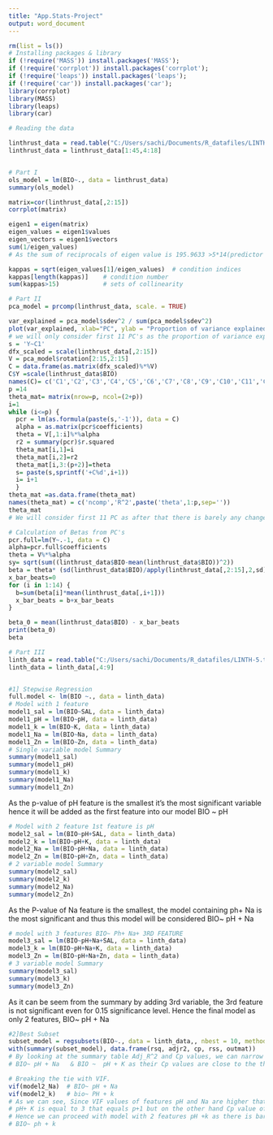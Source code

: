 ```yaml
---
title: "App.Stats-Project"
output: word_document
---
```


```r
rm(list = ls())
# Installing packages & library
if (!require('MASS')) install.packages('MASS');
if (!require('corrplot')) install.packages('corrplot');
if (!require('leaps')) install.packages('leaps');
if (!require('car')) install.packages('car');
library(corrplot)
library(MASS)
library(leaps)
library(car)
```

```r
# Reading the data

linthrust_data = read.table("C:/Users/sachi/Documents/R_datafiles/LINTHALL.txt", sep = "\t", header = TRUE)
linthrust_data = linthrust_data[1:45,4:18]


# Part I
ols_model = lm(BIO~., data = linthrust_data)
summary(ols_model)

matrix=cor(linthrust_data[,2:15])
corrplot(matrix)
```

```r
eigen1 = eigen(matrix)
eigen_values = eigen1$values
eigen_vectors = eigen1$vectors
sum(1/eigen_values)
# As the sum of reciprocals of eigen value is 195.9633 >5*14(predictor variables) collinearity is present in data

kappas = sqrt(eigen_values[1]/eigen_values)  # condition indices
kappas[length(kappas)]    # condition number
sum(kappas>15)            # sets of collinearity
```

```r
# Part II
pca_model = prcomp(linthrust_data, scale. = TRUE)

var_explained = pca_model$sdev^2 / sum(pca_model$sdev^2)
plot(var_explained, xlab="PC", ylab = "Proportion of variance explained", ylim = c(0,1), type='b', main='Screen plot')
# we will only consider first 11 PC's as the proportion of variance explained from the 12th PC is very less.
s = 'Y~C1'
dfx_scaled = scale(linthrust_data[,2:15])
V = pca_model$rotation[2:15,2:15]
C = data.frame(as.matrix(dfx_scaled)%*%V)
C$Y =scale(linthrust_data$BIO)
names(C)= c('C1','C2','C3','C4','C5','C6','C7','C8','C9','C10','C11','C12','C13','C14','Y')
p =14
theta_mat= matrix(nrow=p, ncol=(2+p))
i=1
while (i<=p) {
  pcr = lm(as.formula(paste(s,'-1')), data = C)
  alpha = as.matrix(pcr$coefficients)
  theta = V[,1:i]%*%alpha
  r2 = summary(pcr)$r.squared
  theta_mat[i,1]=i
  theta_mat[i,2]=r2
  theta_mat[i,3:(p+2)]=theta
  s= paste(s,sprintf('+C%d',i+1))
  i= i+1
  }
theta_mat =as.data.frame(theta_mat)
names(theta_mat) = c('ncomp','R^2',paste('theta',1:p,sep=''))
theta_mat
# We will consider first 11 PC as after that there is barely any change/ increase in R^2.

# Calculation of Betas from PC's
pcr.full=lm(Y~.-1, data = C)
alpha=pcr.full$coefficients
theta = V%*%alpha
sy= sqrt(sum((linthrust_data$BIO-mean(linthrust_data$BIO))^2))
beta = theta* (sd(linthrust_data$BIO)/apply(linthrust_data[,2:15],2,sd))
x_bar_beats=0
for (i in 1:14) {
  b=sum(beta[i]*mean(linthrust_data[,i+1]))
  x_bar_beats = b+x_bar_beats
}

beta_0 = mean(linthrust_data$BIO) - x_bar_beats
print(beta_0)
beta
```


```r
# Part III
linth_data = read.table("C:/Users/sachi/Documents/R_datafiles/LINTH-5.txt", sep = "\t", header = TRUE)
linth_data = linth_data[,4:9]


#1] Stepwise Regression
full.model <- lm(BIO ~., data = linth_data)
# Model with 1 feature
model1_sal = lm(BIO~SAL, data = linth_data)
model1_pH = lm(BIO~pH, data = linth_data)
model1_k = lm(BIO~K, data = linth_data)
model1_Na = lm(BIO~Na, data = linth_data)
model1_Zn = lm(BIO~Zn, data = linth_data)
# Single variable model Summary
summary(model1_sal)
summary(model1_pH)
summary(model1_k)
summary(model1_Na)
summary(model1_Zn)

```
As the p-value of pH feature is the smallest it's the most significant variable hence it will be added as the first feature into our model
BIO ~ pH
```r
# Model with 2 feature 1st feature is pH 
model2_sal = lm(BIO~pH+SAL, data = linth_data)
model2_k = lm(BIO~pH+K, data = linth_data)
model2_Na = lm(BIO~pH+Na, data = linth_data)
model2_Zn = lm(BIO~pH+Zn, data = linth_data)
# 2 variable model Summary
summary(model2_sal)
summary(model2_k)
summary(model2_Na)
summary(model2_Zn)

```
As the P-value of Na feature is the smallest, the model containing ph+ Na is the most significant and thus this model will be considered
BIO~ pH + Na
```r
# model with 3 features BIO~ Ph+ Na+ 3RD FEATURE
model3_sal = lm(BIO~pH+Na+SAL, data = linth_data)
model3_k = lm(BIO~pH+Na+K, data = linth_data)
model3_Zn = lm(BIO~pH+Na+Zn, data = linth_data)
# 3 variable model Summary
summary(model3_sal)
summary(model3_k)
summary(model3_Zn)

```
As it can be seem from the summary by adding 3rd variable, the 3rd feature is not significant even for 0.15 significance level.
Hence the final model as only 2 features, BIO~ pH + Na
```r
#2]Best Subset
subset_model = regsubsets(BIO~., data = linth_data,, nbest = 10, method = "exhaustive", nvmax = 2)
with(summary(subset_model), data.frame(rsq, adjr2, cp, rss, outmat))
# By looking at the summary table Adj_R^2 and Cp values, we can narrow it down to 2 models
# BIO~ pH + Na   & BIO ~  pH + K as their Cp values are close to the the number of features+1(p+1) and they have highest Adj_R^2

# Breaking the tie with VIF.
vif(model2_Na)  # BIO~ pH + Na
vif(model2_k)   # bio~ PH + k
# As we can see, Since VIF values of features pH and Na are higher that pH+K also Cp value of model with
# pH+ K is equal to 3 that equals p+1 but on the other hand Cp value of pH and Na is closer to 2.
# Hence we can proceed with model with 2 features pH +k as there is barely any difference in the R^2 value
# BIO~ ph + k
```

